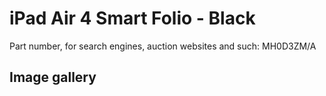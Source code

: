 # iPad Air 4 Smart Folio - Black

Part number, for search engines, auction websites and such: MH0D3ZM/A

## Image gallery

<div style={{ width: "768px" }}>
  <GalleryComponent
    images={[
      {
        original: "/everysource/MH0D3",
        thumbnail: "/everypreview/MH0D3",
      },
      {
        original: "/everysource/MH0D3_AV1",
        thumbnail: "/everypreview/MH0D3_AV1",
      },
      {
        original: "/everysource/MH0D3_AV2",
        thumbnail: "/everypreview/MH0D3_AV2",
      },
      {
        original: "/everysource/MH0D3_AV3",
        thumbnail: "/everypreview/MH0D3_AV3",
      },
      {
        original: "/everysource/MH0D3_AV4",
        thumbnail: "/everypreview/MH0D3_AV4",
      }
    ]}
  />
</div>